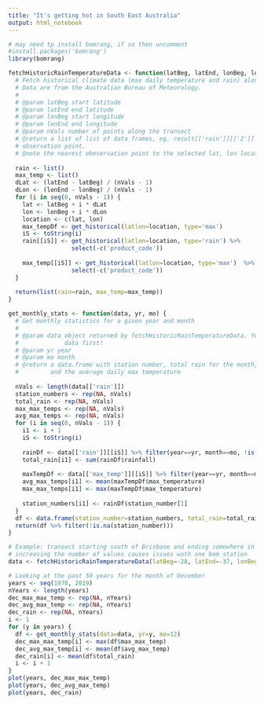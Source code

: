 ```yaml
---
title: "It's getting hot in South East Australia"
output: html_notebook
---
```


```r
# may need tp install bomrang, if so then uncomment
#install.packages('bomrang')
library(bomrang)
```

```r
fetchHistoricRainTemperatureData <- function(latBeg, latEnd, lonBeg, lonEnd, nVals) {
  # Fetch historical climate data (max daily temperature and rain) along a transect
  # Data are from the Australian Bureau of Meteorology.
  #
  # @param latBeg start latitude
  # @param latEnd end latitude
  # @param lonBeg start longitude
  # @param lonEnd end longitude
  # @param nVals number of points along the transect
  # @return a list of list of data frames, eg. result[['rain']][['2']] for the third 
  # observation point.
  # @note the nearest obeservation point to the selected lat, lon location is chosen
  
  rain <- list()
  max_temp <- list()
  dLat <- (latEnd - latBeg) / (nVals - 1)
  dLon <- (lonEnd - lonBeg) / (nVals - 1)
  for (i in seq(0, nVals - 1)) {
    lat <- latBeg + i * dLat
    lon <- lonBeg + i * dLon
    location <- c(lat, lon) 
    max_tempDf <- get_historical(latlon=location, type='max')
    iS <- toString(i)
    rain[[iS]] <- get_historical(latlon=location, type='rain') %>%
                  select(-c('product_code'))
                  
    max_temp[[iS]] <- get_historical(latlon=location, type='max')  %>%
                  select(-c('product_code'))
  }
  
  return(list(rain=rain, max_temp=max_temp))
}
```

```r
get_monthly_stats <- function(data, yr, mo) {
  # Get monthly statistics for a given year and month
  #
  # @param data object returned by fetchHistoricRainTemperatureData. You need to retrieve the 
  #             data first!
  # @param yr year
  # @param mo month
  # @return a data.frame with station number, total rain for the month, the max recorded temperature
  #         and the average daily max temperature 
  
  nVals <- length(data[['rain']])
  station_numbers <- rep(NA, nVals)
  total_rain <- rep(NA, nVals)
  max_max_temps <- rep(NA, nVals)
  avg_max_temps <- rep(NA, nVals)
  for (i in seq(0, nVals - 1)) {
    i1 <- i + 1
    iS <- toString(i)
    
    rainDf <- data[['rain']][[iS]] %>% filter(year==yr, month==mo, !is.na(rainfall))
    total_rain[i1] <- sum(rainDf$rainfall)
    
    maxTempDf <- data[['max_temp']][[iS]] %>% filter(year==yr, month==mo, !is.na(max_temperature))
    avg_max_temps[i1] <- mean(maxTempDf$max_temperature)
    max_max_temps[i1] <- max(maxTempDf$max_temperature)
    
    station_numbers[i1] <- rainDf$station_number[1]
  }
  df <- data.frame(station_number=station_numbers, total_rain=total_rain, max_max_temp=max_max_temps, avg_max_temp=avg_max_temps)
  return(df %>% filter(!is.na(station_number)))
}
```
```r
# Example: transect starting south of Brisbane and ending somewhere in Victoria
# increasing the number of values causes issues woth one bom station
data <- fetchHistoricRainTemperatureData(latBeg=-28, latEnd=-37, lonBeg=153, lonEnd=149, nVals=11)
```

```r
# Looking at the past 50 years for the month of December
years <- seq(1970, 2019)
nYears <- length(years)
dec_max_max_temp <- rep(NA, nYears)
dec_avg_max_temp <- rep(NA, nYears)
dec_rain <- rep(NA, nYears)
i <- 1
for (y in years) {
  df <- get_monthly_stats(data=data, yr=y, mo=12)
  dec_max_max_temp[i] <- max(df$max_max_temp)
  dec_avg_max_temp[i] <- mean(df$avg_max_temp)
  dec_rain[i] <- mean(df$total_rain)
  i <- i + 1
}
plot(years, dec_max_max_temp)
plot(years, dec_avg_max_temp)
plot(years, dec_rain)
```


